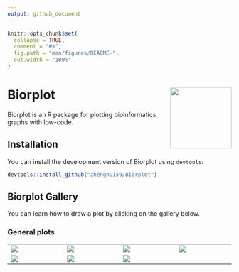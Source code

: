 ```yaml
---
output: github_document
---
```


<!-- README.md is generated from README.Rmd. Please edit that file -->

```r
knitr::opts_chunk$set(
  collapse = TRUE,
  comment = "#>",
  fig.path = "man/figures/README-",
  out.width = "100%"
)
```

# Biorplot <a href="https://zhenghu159.github.io/Biorplot"><img src="man/figures/logo.png" align="right" height="138" /></a>

Biorplot is an R package for plotting bioinformatics graphs with low-code.



## Installation

You can install the development version of Biorplot using `devtools`:

```r
devtools::install_github("zhenghu159/Biorplot")
```



## Biorplot Gallery

You can learn how to draw a plot by clicking on the gallery below.

### General plots

<table width="1500">
    <tr>
        <td width="300"><justify>
        <a href=https://zhenghu159.github.io/Biorplot/articles/General_Plots.html#base-lineplot target="-blank" title="Bior_LinePlot()">
        <img src="https://raw.githubusercontent.com/zhenghu159/Biorplot/main/vignettes/images/Bior_LinePlot1.png" > 
        </a>
        </justify></td>
        
        <td width="300"><justify>
        <a href=https://zhenghu159.github.io/Biorplot/articles/General_Plots.html#correlation-lineplot target="-blank" title="Bior_LinePlot()">
        <img src="https://raw.githubusercontent.com/zhenghu159/Biorplot/main/vignettes/images/Bior_LinePlot2.png" > 
        </a>
        </justify></td>
        
        <td width="300"><justify>
        <a href=https://zhenghu159.github.io/Biorplot/articles/General_Plots.html#base-pieplot target="-blank" title="Bior_PiePlot()">
        <img src="https://raw.githubusercontent.com/zhenghu159/Biorplot/main/vignettes/images/Bior_PiePlot1.png" >
        </a>
        </justify></td>
        
        <td width="300"><justify>
        <a href=https://zhenghu159.github.io/Biorplot/articles/General_Plots.html#pieplot-with-label target="-blank" title="Bior_PiePlot()">
        <img src="https://raw.githubusercontent.com/zhenghu159/Biorplot/main/vignettes/images/Bior_PiePlot2.png" >
        </a>
        </justify></td>
    </tr>
    
    <tr>
        <td width="300"> <justify>
        <a href=https://zhenghu159.github.io/Biorplot/articles/General_Plots.html#bior_stackbarplot target="-blank" title="Bior_StackBarplot()">
        <img src="https://raw.githubusercontent.com/zhenghu159/Biorplot/main/vignettes/images/Bior_StackBarplot.png" >
        </a>
        <justify></td>
    
        <td width="300"> <justify>
        <a href=https://zhenghu159.github.io/Biorplot/articles/General_Plots.html#bior_dotplot target="-blank"  title="Bior_DotPlot()">
        <img src="https://raw.githubusercontent.com/zhenghu159/Biorplot/main/vignettes/images/Bior_DotPlot.png" >
        </a>
        <justify></td>
    
        <td width="300"><justify>
        <a href=https://zhenghu159.github.io/Biorplot/articles/General_Plots.html#bior_sankeyplot target="-blank" title="Bior_Sankeyplot()">
        <img src="https://raw.githubusercontent.com/zhenghu159/Biorplot/main/vignettes/images/Bior_Sankeyplot.png" > 
        </a>
        </justify></td>
        
        <td width="300"><justify>
        </justify></td>
        
    </tr>
</table>









